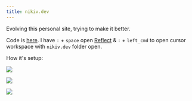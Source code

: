 ```yaml
---
title: nikiv.dev
---
```


Evolving this personal site, trying to make it better.

Code is [here](https://github.com/nikitavoloboev/nikiv). I have `:` + `space` open [Reflect](https://reflect.app) & `:` + `left_cmd` to open cursor workspace with `nikiv.dev` folder open.

How it's setup:

![](https://raw.githubusercontent.com/nikitavoloboev/media/main/nikiv/25-feb/nikiv-zed-workspace.png)

![](https://raw.githubusercontent.com/nikitavoloboev/media/main/nikiv/25-feb/nikiv-goku.png)

![](https://raw.githubusercontent.com/nikitavoloboev/media/main/nikiv/25-feb/nikiv-km-macro.png)
